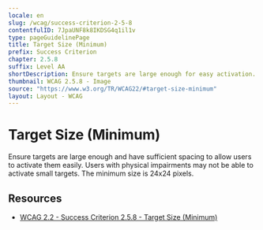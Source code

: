 ```yaml
---
locale: en
slug: /wcag/success-criterion-2-5-8
contentfulID: 7JpaUNF8k8IKDSG4q1il1v
type: pageGuidelinePage
title: Target Size (Minimum)
prefix: Success Criterion
chapter: 2.5.8
suffix: Level AA
shortDescription: Ensure targets are large enough for easy activation. Users with physical impairments cannot activate small targets that are close together. The minimum size is 24x24 pixels.
thumbnail: WCAG 2.5.8 - Image
source: "https://www.w3.org/TR/WCAG22/#target-size-minimum"
layout: Layout - WCAG
---
```


# Target Size (Minimum)

Ensure targets are large enough and have sufficient spacing to allow users to activate them easily. Users with physical impairments may not be able to activate small targets. The minimum size is 24x24 pixels.

## Resources

- [WCAG 2.2 - Success Criterion 2.5.8 - Target Size (Minimum)](https://www.w3.org/TR/WCAG22/#target-size-minimum)
